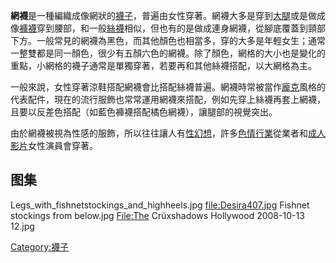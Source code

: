 {{unreferenced|time=2015-05-31T00:24:07+00:00}}
'''網襪'''是一種編織成像網狀的[[襪子|襪子]]，普遍由女性穿著。網襪大多是穿到[[大腿|大腿]]或是做成像[[褲襪|褲襪]]穿到腰部，和一般[[絲襪|絲襪]]相似，但也有的是做成連身網襪，從腳底覆蓋到頸部下方。一般常見的網襪為黑色，而其他顏色也相當多，穿的大多是年輕女生；通常一整雙都是同一顏色，很少有五顏六色的網襪。除了顏色，網格的大小也是變化的重點，小網格的襪子通常是單獨穿著，若要再和其他絲襪搭配，以大網格為主。

一般來說，女性穿著涼鞋搭配網襪會比搭配絲襪普遍。網襪時常被當作[[龐克|龐克]]風格的代表配件，現在的流行服飾也常常運用網襪來搭配，例如先穿上絲襪再套上網襪，且要以反差色搭配（如藍色褲襪搭配橘色網襪），讓腿部的視覺突出。

由於網襪被視為性感的服飾，所以往往讓人有[[性幻想|性幻想]]，許多[[色情行業|色情行業]]從業者和[[成人影片|成人影片]]女性演員會穿著。
==图集==
<gallery>
Legs_with_fishnetstockings_and_highheels.jpg
file:Desira407.jpg
Fishnet stockings from below.jpg
File:The Crüxshadows Hollywood 2008-10-13 12.jpg
</gallery>
{{襪}}
[[Category:襪子|Category:襪子]]